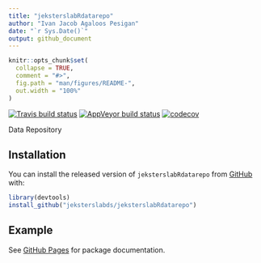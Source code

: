 ```yaml
---
title: "jeksterslabRdatarepo"
author: "Ivan Jacob Agaloos Pesigan"
date: "`r Sys.Date()`"
output: github_document
---
```


<!-- README.md is generated from README.Rmd. Please edit that file -->

```r
knitr::opts_chunk$set(
  collapse = TRUE,
  comment = "#>",
  fig.path = "man/figures/README-",
  out.width = "100%"
)
```

<!-- badges: start -->
[![Travis build status](https://travis-ci.com/jeksterslabds/jeksterslabRdatarepo.svg?branch=master)](https://travis-ci.com/jeksterslabds/jeksterslabRdatarepo)
[![AppVeyor build status](https://ci.appveyor.com/api/projects/status/github/jeksterslabds/jeksterslabRdatarepo?branch=master&svg=true)](https://ci.appveyor.com/project/jeksterslabds/jeksterslabRdatarepo)
[![codecov](https://codecov.io/github/jeksterslabds/jeksterslabRdatarepo/branch/master/graphs/badge.svg)](https://codecov.io/github/jeksterslabds/jeksterslabRdatarepo) 
<!-- badges: end -->

Data Repository

## Installation

You can install the released version of `jeksterslabRdatarepo` from [GitHub](https://github.com/jeksterslabds/jeksterslabRdatarepo) with:

```r
library(devtools)
install_github("jeksterslabds/jeksterslabRdatarepo")
```

## Example

See [GitHub Pages](https://jeksterslabds.github.io/jeksterslabRdatarepo/index.html)
for package documentation.

